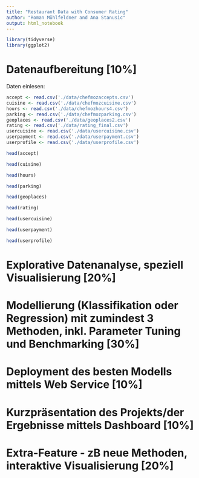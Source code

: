 ```yaml
---
title: "Restaurant Data with Consumer Rating"
author: "Roman Mühlfeldner and Ana Stanusic"
output: html_notebook
---
```


```r
library(tidyverse)
library(ggplot2)
```

# Datenaufbereitung [10%]

Daten einlesen:

```r
accept <- read.csv('./data/chefmozaccepts.csv')
cuisine <- read.csv('./data/chefmozcuisine.csv')
hours <- read.csv('./data/chefmozhours4.csv')
parking <- read.csv('./data/chefmozparking.csv')
geoplaces <- read.csv('./data/geoplaces2.csv')
rating <- read.csv('./data/rating_final.csv')
usercuisine <- read.csv('./data/usercuisine.csv')
userpayment <- read.csv('./data/userpayment.csv')
userprofile <- read.csv('./data/userprofile.csv')
```


```r
head(accept)
```
```r
head(cuisine)
```
```r
head(hours)
```
```r
head(parking)
```
```r
head(geoplaces)
```
```r
head(rating)
```
```r
head(usercuisine)
```
```r
head(userpayment)
```
```r
head(userprofile)
```






# Explorative Datenanalyse, speziell Visualisierung [20%]

# Modellierung (Klassifikation oder Regression) mit zumindest 3 Methoden, inkl. Parameter Tuning und Benchmarking [30%]

# Deployment des besten Modells mittels Web Service [10%]

# Kurzpräsentation des Projekts/der Ergebnisse mittels Dashboard [10%]

# Extra-Feature - zB neue Methoden, interaktive Visualisierung [20%]
